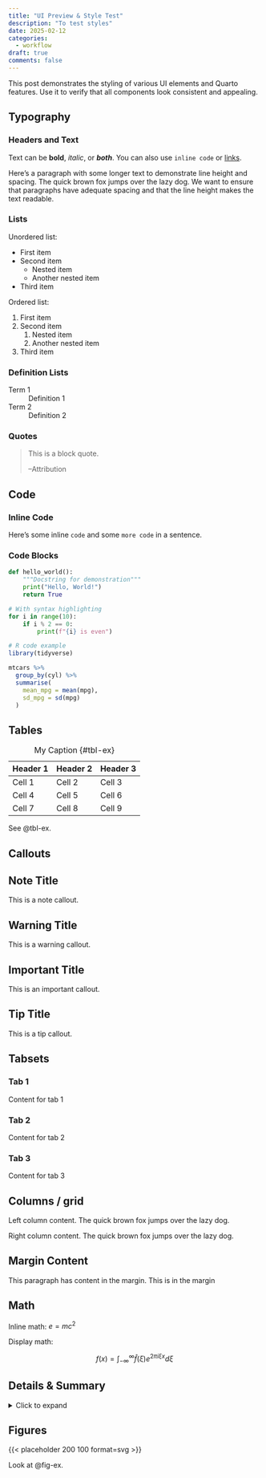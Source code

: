 ```yaml
---
title: "UI Preview & Style Test"
description: "To test styles"
date: 2025-02-12
categories:
  - workflow
draft: true
comments: false
---
```


This post demonstrates the styling of various UI elements and Quarto features. Use it to verify that all components look consistent and appealing.

## Typography

### Headers and Text

Text can be **bold**, *italic*, or ***both***. You can also use `inline code` or [links](https://quarto.org).

Here's a paragraph with some longer text to demonstrate line height and spacing. The quick brown fox jumps over the lazy dog. We want to ensure that paragraphs have adequate spacing and that the line height makes the text readable.

### Lists

Unordered list:

* First item
* Second item
  * Nested item
  * Another nested item
* Third item

Ordered list:

1. First item
2. Second item
   1. Nested item
   2. Another nested item
3. Third item

### Definition Lists

Term 1
: Definition 1

Term 2
: Definition 2

### Quotes

> This is a block quote.
>
> --Attribution

## Code

### Inline Code

Here's some inline `code` and some `more code` in a sentence.

### Code Blocks

```python
def hello_world():
    """Docstring for demonstration"""
    print("Hello, World!")
    return True

# With syntax highlighting
for i in range(10):
    if i % 2 == 0:
        print(f"{i} is even")
```

```r
# R code example
library(tidyverse)

mtcars %>%
  group_by(cyl) %>%
  summarise(
    mean_mpg = mean(mpg),
    sd_mpg = sd(mpg)
  )
```

## Tables

| Header 1 | Header 2 | Header 3 |
|----------|----------|----------|
| Cell 1   | Cell 2   | Cell 3   |
| Cell 4   | Cell 5   | Cell 6   |
| Cell 7   | Cell 8   | Cell 9   |

: My Caption {#tbl-ex}

See @tbl-ex.

## Callouts

::: {.callout-note}
## Note Title

This is a note callout.
:::

::: {.callout-warning}
## Warning Title

This is a warning callout.
:::

::: {.callout-important}
## Important Title

This is an important callout.
:::

::: {.callout-tip}
## Tip Title

This is a tip callout.
:::

## Tabsets

::: {.panel-tabset}
### Tab 1

Content for tab 1

### Tab 2

Content for tab 2

### Tab 3

Content for tab 3
:::

## Columns / grid

::: grid
::: {.g-col-6}
Left column content. The quick brown fox jumps over the lazy dog.
:::

::: {.g-col-6}
Right column content. The quick brown fox jumps over the lazy dog.
:::
:::

## Margin Content

This paragraph has content in the margin. [This is in the margin]{.aside}

## Math

Inline math: $e = mc^2$

Display math:

$$
f(x) = \int_{-\infty}^\infty \hat{f}(\xi) e^{2 \pi i \xi x} d\xi
$$

## Details & Summary

<details>
<summary>Click to expand</summary>
This content is hidden by default but can be expanded.

* Hidden list item 1
* Hidden list item 2
</details>

## Figures

::: {#fig-ex fig-cap="A gray rectangle."}
{{< placeholder 200 100 format=svg >}}
:::

Look at @fig-ex.
